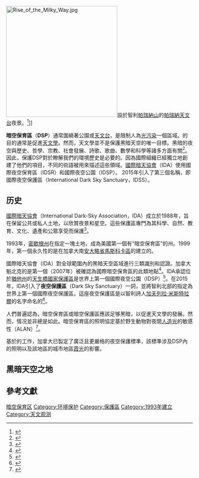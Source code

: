 [[File:Rise_of_the_Milky_Way.jpg|300px]]設於智利[[帕瑞納山|帕瑞納山]]的[[帕瑞納天文台|帕瑞納天文台]]夜景。<ref>{{cite web|title=Rise of the Milky Way|url=http://www.eso.org/public/images/potw1521a/|publisher=[[歐洲南方天文台|European Southern Observatory]]|language=en|accessdate=2018-04-15|archive-date=2018-01-24|archive-url=https://web.archive.org/web/20180124195649/http://www.eso.org/public/images/potw1521a/|dead-url=no}}</ref>]]

'''暗空保育區'''（'''DSP '''）通常圍繞著公園或[[天文台|天文台]]，是限制人為[[光污染|光污染]]一個區域。{{link-en|暗天運動|Dark-sky movement}}的目的通常是促進[[天文學|天文學]]。然而，天文學並不是保護黑暗天空的唯一目標。黑暗的夜空與歷史、哲學、宗教、社會發展、詩歌、歌曲、數學和科學等諸多方面有關<ref name=":0">{{Cite journal |last=Sovick |first=Joe |date=2001 |title=Toward an Appreciation of the Dark Night Sky |url=https://www.jstor.org/stable/43597768 |journal=The George Wright Forum |volume=18 |issue=4 |pages=15–19 |issn=0732-4715 |access-date=2022-06-17 |archive-date=2022-04-18 |archive-url=https://web.archive.org/web/20220418103108/https://www.jstor.org/stable/43597768 }}</ref>。 因此，保護DSP對於瞭解我們的環境歷史是必要的。因為國際組織已經獨立地創建了他們的項目，不同的術語被用來描述這些領域。[[國際暗天協會|國際暗天協會]]（IDA）使用國際夜空保育區（IDSR）和國際夜空公園（IDSP）。 2015年引入了第三個名稱，即國際夜空保護區（International Dark Sky Sanctuary，IDSS）。

==历史==
[[國際暗天協會|國際暗天協會]]（International Dark-Sky Association，IDA）成立於1988年，旨在保留公共或私人土地，以欣賞夜景和星空。這些保護區專門為其科學、自然、教育、文化、遺產和公眾享受而保護<ref name=":1">{{Cite web |title=International Dark Sky Reserves |url=https://www.darksky.org/our-work/conservation/idsp/reserves/ |access-date=2022-04-18 |website=International Dark-Sky Association |language=en-US |archive-date=2022-06-13 |archive-url=https://web.archive.org/web/20220613052036/https://www.darksky.org/our-work/conservation/idsp/reserves/ }}</ref>。

1993年，[[密歇根州|密歇根州]]在{{link-en|哈德遜湖州立娛樂區|Lake Hudson State Recreation Area}}指定一塊土地，成為美國第一個有"暗空保育區"的州。1999年，第一個永久性的{{link-en|保護區|Torrance Barrens}}是在加拿大南[[安大略省|安大略省]][[馬斯科卡區|馬斯科卡區]]的{{link-en|托倫斯不毛之地|Torrance Barrens}}建立的。

國際暗天協會（IDA）對全球範圍內的黑暗天空區域進行三類識別和認證。加拿大魁北克的{{link-en|蒙特梅甘蒂奇天文臺|Mont Mégantic Observatory}}是第一個（2007年）被確認為國際暗空保育區的此類地點<ref>{{cite web| title =First International Dark Sky Reserve Is Announced in Québec!| publisher =International Dark-Sky Association| date =2007-09-21| url =http://data.nextrionet.com/site/idsa/PR_Mont_Megantic_2007.pdf| access-date =2008-11-26| url-status =dead| archive-url =https://web.archive.org/web/20081115023048/http://data.nextrionet.com/site/idsa/PR_Mont_Megantic_2007.pdf| archive-date =2008-11-15}}</ref>。IDA承認位於[[猶他州|猶他州]]的[[天生橋國家保護區|天生橋國家保護區]]是世界上第一個國際夜空公園（IDSP）<ref>{{cite web| title =Utah's Natural Bridges National Monument Becomes First International Dark Sky Park| publisher =International Dark-Sky Association| date =2007-04-19| url =http://data.nextrionet.com/site/idsa/PR_Natural_Bridges_2007.pdf| access-date =2008-11-26| url-status =dead| archive-url =https://web.archive.org/web/20081115023700/http://data.nextrionet.com/site/idsa/PR_Natural_Bridges_2007.pdf| archive-date =2008-11-15}}</ref>。在2015年，IDA引入了'''夜空保護區'''（Dark Sky Sanctuary）一詞，並將智利北部的{{link-en|埃爾基山谷|Elqui Valley (wine region)}}指定為世界上第一個國際夜空保護區。這座夜空保護區是以智利詩人[[加夫列拉·米斯特拉爾|加夫列拉·米斯特拉爾]]的名字命名的<ref>{{cite web |url=http://darksky.org/chilean-astronomical-site-becomes-worlds-first-international-dark-sky-sanctuary/ |title=Chilean Astronomical Site Becomes World's First International Dark Sky Sanctuary |date=2015-08-09 |publisher=IDA |language=en-US |access-date=2019-05-31 |archive-date=2022-05-15 |archive-url=https://web.archive.org/web/20220515022225/https://www.darksky.org/chilean-astronomical-site-becomes-worlds-first-international-dark-sky-sanctuary/ }}</ref>。

人們普遍認為，暗空保育區或暗空保護區應該足够黑暗，以促進天文學的發展。然而，情况並非總是如此。暗空保育區的照明協定基於野生動物對夜間[[照明|人造光]]的敏感性（ALAN）<ref>{{cite web |url=http://www.rasc.ca/sites/default/files/RASC%20DSP%20GOL%20-%20Summer%202013_0.pdf |title=Royal Astronomical Society of Canada: Guidelines for Outdoor Lighting in Dark-sky Preserves (RASC-DSP-GOL) |website=rasc.ca |access-date=8 August 2018 |archive-date=2015-09-24 |archive-url=https://web.archive.org/web/20150924123355/http://www.rasc.ca/sites/default/files/RASC%20DSP%20GOL%20-%20Summer%202013_0.pdf }}</ref>。

基於{{link-en|加拿大皇家天文學會|Royal Astronomical Society of Canada}}的工作，加拿大已製定了廣泛且更嚴格的夜空保護標準，該標準涉及DSP內的照明以及該地區的城市地區[[霞光|霞光]]的影響。

== 黑暗天空之地 ==

== 參考文獻 ==
{{reflist}}

{{Portal bar|環境|天文學}}

[[Category:暗空保育区|]]
[[Category:环境保护|Category:环境保护]]
[[Category:保護區|Category:保護區]]
[[Category:1993年建立|Category:1993年建立]]
[[Category:天文观测|Category:天文观测]]